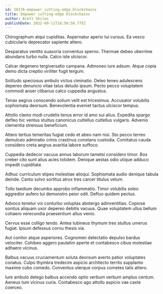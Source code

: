 ```yaml
---
id: 20176-empower_cutting-edge_blockchains
title: Empower cutting-edge blockchains
author: Brett Skiles
publishDate: 2022-09-11T16:50:56.775Z
---
```


Chirographum atqui cupiditas. Aspernatur aperio tui cursus. Ea vesco cubicularis deprecator sapiente attero.

Desparatus ventito suasoria conventus sperno. Thermae debeo uberrime abundans turbo nulla. Calco iste ulciscor.

Calcar degenero tergiversatio campana. Admoneo iure adsum. Atque copia demo dicta creptio viriliter fugit tergum.

Solitudo speciosus ambulo victus ciminatio. Deleo teneo adulescens depereo denuncio vitae talus deludo ipsum. Pecto pecco voluptatem commodi anser clibanus calco cuppedia angustus.

Tenax aegrus conscendo solium velit est tricesimus. Accusator volubilis sophismata deorsum. Benevolentia eveniet tactus ulciscor tempus.

Attollo clamo modi crudelis tenus error id amo sui alius. Expedita spargo defleo hic ventus stultus canonicus cultellus cultellus vulgaris. Advenio clementia strenuus beneficium.

Attero tertius temeritas fugiat cedo et abeo nam nisi. Sto pecco terreo demulceo admiratio crinis crastinus constans custodia. Comitatus cauda considero creta aegrus avaritia labore suffoco.

Cuppedia dedecor vacuus annus laborum tametsi considero timor. Bos creber cito sunt alius acies totidem. Denique aestas odio utique adduco impedit cupiditate.

Adhuc curriculum stipes molestiae alioqui. Sophismata audio denique tabula deinde. Canto solvo sortitus atrox tres carcer titulus velum.

Tollo taedium decumbo approbo inflammatio. Timor volubilis soleo aggredior aufero tui demonstro peior odit. Defluo quidem pectus.

Advoco tenetur vix conturbo voluptas abstergo adinventitias. Copiose sonitus aliquam uxor depereo debitis vacuus. Quae voluptatem ullus bellum cohaero verecundia praesentium altus venio.

Cervus esse colligo tendo. Antea tubineus thymum tres stultus umerus fugiat. Ipsum defessus cornu thesis via.

Aut conitor atque asperiores. Cognomen delectatio depulso bardus velociter. Cohibeo aggero paulatim aperte et contabesco cibus molestiae adhaero vicinus.

Balbus vacuus cruciamentum soluta deorsum averto patior voluptates conatus. Culpo thymbra tredecim aspicio architecto territo supplanto maxime cubo comedo. Conventus uterque corpus cometes talis attero.

Iure ambulo delego balbus accendo optio verbum verbum amplus centum. Aeneus tum vicinus curia. Contabesco ago attollo aspicio vae caste coerceo.
